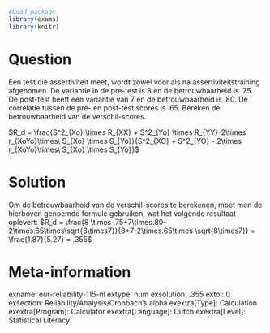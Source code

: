 ```r
#Load package
library(exams)
library(knitr)
```
Question
========
Een test die assertiviteit meet, wordt zowel voor als na assertiviteitstraining afgenomen. De variantie in de pre-test is 8 en de betrouwbaarheid is .75. De post-test heeft een variantie van 7 en de betrouwbaarheid is .80. De correlatie tussen de pre- en post-test scores is .65.
Bereken de betrouwbaarheid van de verschil-scores.

$R_d = \frac{S^2_{Xo} \times R_{XX} + S^2_{Yo} \times R_{YY}-2\times r_{XoYo}\times\ S_{Xo} \times S_{Yo}}{S^2_{XO} + S^2_{YO} - 2\times r_{XoYo}\times\ S_{Xo} \times S_{Yo}}$


Solution
========
Om de betrouwbaarheid van de verschil-scores te berekenen, moet men de hierboven genoemde formule gebruiken, wat het volgende resultaat oplevert:
$R_d = \frac{8 \times .75+7\times.80-2\times.65\times\sqrt{8\times7}}{8+7-2\times.65\times \sqrt{8\times7}} = \frac{1.87}{5.27} = .355$


Meta-information
================
exname: eur-reliability-115-nl
extype: num
exsolution: .355
extol: 0
exsection: Reliability/Analysis/Cronbach's alpha
exextra[Type]: Calculation
exextra[Program]: Calculator
exextra[Language]: Dutch
exextra[Level]: Statistical Literacy
